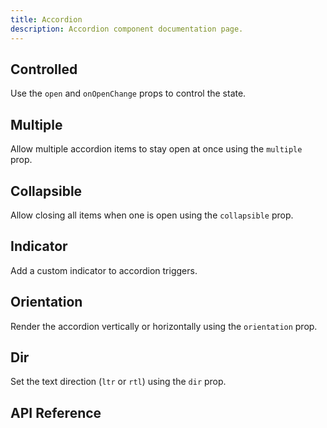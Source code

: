 ```yaml
---
title: Accordion
description: Accordion component documentation page.
---
```



<Framework id="svelte">
	<Preview framework="svelte" files={{ 'app.svelte': DefaultSvelteRaw }} client:visible>
		<DefaultSvelte client:visible />
	</Preview>
</Framework>

<Framework id="react">
	<Preview framework="react" files={{ 'app.tsx': DefaultReactRaw }} client:visible>
		<DefaultReact client:visible />
	</Preview>
</Framework>

## Controlled

Use the `open` and `onOpenChange` props to control the state.

<Framework id="svelte">
	<Preview framework="svelte" files={{ 'app.svelte': ControlledSvelteRaw }} client:visible>
		<ControlledSvelte client:visible />
	</Preview>
</Framework>
<Framework id="react">
	<Preview framework="react" files={{ 'app.tsx': ControlledReactRaw }} client:visible>
		<ControlledReact client:visible />
	</Preview>
</Framework>

## Multiple

Allow multiple accordion items to stay open at once using the `multiple` prop.

<Framework id="svelte">
	<Preview framework="svelte" files={{ 'app.svelte': MultipleSvelteRaw }} client:visible>
		<MultipleSvelte client:visible />
	</Preview>
</Framework>
<Framework id="react">
	<Preview framework="react" files={{ 'app.tsx': MultipleReactRaw }} client:visible>
		<MultipleReact client:visible />
	</Preview>
</Framework>

## Collapsible

Allow closing all items when one is open using the `collapsible` prop.

<Framework id="svelte">
	<Preview framework="svelte" files={{ 'app.svelte': CollapsibleSvelteRaw }} client:visible>
		<CollapsibleSvelte client:visible />
	</Preview>
</Framework>
<Framework id="react">
	<Preview framework="react" files={{ 'app.tsx': CollapsibleReactRaw }} client:visible>
		<CollapsibleReact client:visible />
	</Preview>
</Framework>

## Indicator

Add a custom indicator to accordion triggers.

<Framework id="svelte">
	<Preview framework="svelte" files={{ 'app.svelte': IndicatorSvelteRaw }} client:visible>
		<IndicatorSvelte client:visible />
	</Preview>
</Framework>
<Framework id="react">
	<Preview framework="react" files={{ 'app.tsx': IndicatorReactRaw }} client:visible>
		<IndicatorReact client:visible />
	</Preview>
</Framework>

## Orientation

Render the accordion vertically or horizontally using the `orientation` prop.

<Framework id="svelte">
	<Preview framework="svelte" files={{ 'app.svelte': OrientationSvelteRaw }} client:visible>
		<OrientationSvelte client:visible />
	</Preview>
</Framework>
<Framework id="react">
	<Preview framework="react" files={{ 'app.tsx': OrientationReactRaw }} client:visible>
		<OrientationReact client:visible />
	</Preview>
</Framework>

## Dir

Set the text direction (`ltr` or `rtl`) using the `dir` prop.

<Framework id="svelte">
	<Preview framework="svelte" files={{ 'app.svelte': DirSvelteRaw }} client:visible>
		<DirSvelte client:visible />
	</Preview>
</Framework>
<Framework id="react">
	<Preview framework="react" files={{ 'app.tsx': DirReactRaw }} client:visible>
		<DirReact client:visible />
	</Preview>
</Framework>

## API Reference

<ApiTable />
